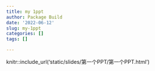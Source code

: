 ```yaml
---
title: my 1ppt
author: Package Build
date: '2022-06-12'
slug: my-1ppt
categories: []
tags: []

---
```


knitr::include_url('static/slides/第一个PPT/第一个PPT.html')


